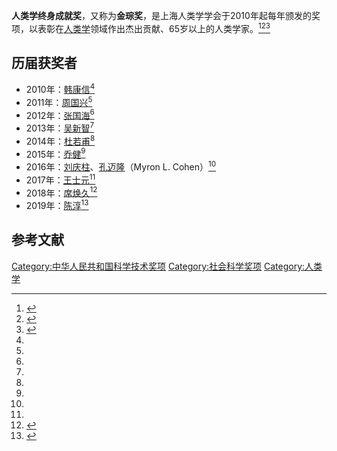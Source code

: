 '''人类学终身成就奖'''，又称为'''金琮奖'''，是上海人类学学会于2010年起每年颁发的奖项，以表彰在[[人类学|人类学]]领域作出杰出贡献、65岁以上的人类学家。<ref name=jin>{{cite book|title=《人类学终身成就奖获奖者风采录》|editor=金力,李辉,谭婧泽|publisher=上海科学技术出版社|year=2016|isbn=978-7-5478-0982-2}}</ref><ref>{{cite web|url=http://news.sina.com.cn/c/2010-11-29/125018415978s.shtml|title=“人类学终身成就奖”颁奖|website=新浪|date=2010-11-29}}</ref><ref name=zaker>{{cite web|url=http://www.myzaker.com/article/5a1958e61bc8e0600d000004/|title=复旦大学人类学日：香港理工大学王士元获 2017 人类学终身成就奖|date=2017-11-25|website=Zaker}}{{Dead link}}</ref>

== 历届获奖者 ==
* 2010年：[[韩康信|韩康信]]<ref name=jin />
* 2011年：[[周国兴|周国兴]]<ref name=jin />
* 2012年：[[张国海|张国海]]<ref name=jin />
* 2013年：[[吴新智|吴新智]]<ref name=jin />
* 2014年：[[杜若甫|杜若甫]]<ref name=jin />
* 2015年：[[乔健|乔健]]<ref name=jin />
* 2016年：[[刘庆柱|刘庆柱]]、[[孔迈隆|孔迈隆]]（Myron L. Cohen）<ref name=jin />
* 2017年：[[王士元|王士元]]<ref name=zaker />
* 2018年：[[席焕久|席焕久]]<ref>{{cite web|url=https://www.jzmu.edu.cn/xxyw/n8699.html|title=我校席焕久教授荣获人类学终身成就奖|date=2018-11-23|website=锦州医科大学}}{{Dead link}}</ref>
* 2019年：[[陈淳|陈淳]]<ref>{{cite web|url=http://xiouyu.bisu.edu.cn/art/2019/12/9/art_9501_237288.html|title=欧洲学院特聘教授赴复旦大学、上海财经大学、南京师范大学讲学交流|date=2019-12-09|website=北京第二外国语学院}}</ref>

== 参考文献 ==
{{reflist}}

[[Category:中华人民共和国科学技术奖项|Category:中华人民共和国科学技术奖项]]
[[Category:社会科学奖项|Category:社会科学奖项]]
[[Category:人类学|Category:人类学]]
